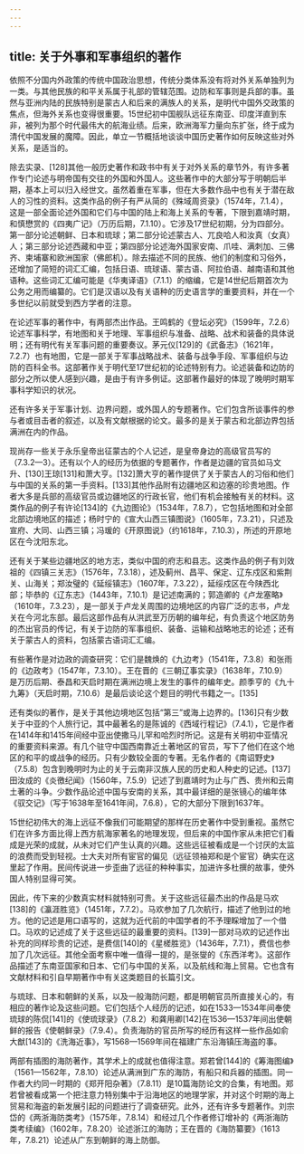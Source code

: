 ```yaml
---
---
---
```

title: 关于外事和军事组织的著作
---



依照不分国内外政策的传统中国政治思想，传统分类体系没有将对外关系单独列为一类。与其他民族的和平关系属于礼部的管辖范围。边防和军事则是兵部的事。虽然与亚洲内陆的民族特别是蒙古人和后来的满族人的关系，是明代中国外交政策的焦点，但海外关系也变得很重要。15世纪初中国舰队远征东南亚、印度洋直到东非，被列为那个时代最伟大的航海业绩。后来，欧洲海军力量向东扩张，终于成为清代中国发展的魔障。因此，单立一节概括地谈谈中国历史著作如何反映这些对外关系，是适当的。

除去实录、[128]其他一般历史著作和政书中有关于对外关系的章节外，有许多著作专门论述与明帝国有交往的外国和外国人。这些著作中的大部分写于明朝后半期，基本上可以归入经世文。虽然着重在军事，但在大多数作品中也有关于潜在敌人的习性的资料。这类作品的例子有严从简的《殊域周资录》（1574年，7.1.4），这是一部全面论述外国和它们与中国的陆上和海上关系的专著，下限到嘉靖时期，和慎懋赏的《四夷广记》（万历后期，7.1.10）。它涉及17世纪初期，分为四部分。第一部分论述朝鲜、日本和琉球；第二部分论述蒙古人、兀良哈人和汝真（女真）人；第三部分论述西藏和中亚；第四部分论述海外国家安南、爪哇、满刺加、三佛齐、柬埔寨和欧洲国家（佛郎机）。除去描述不同的民族、他们的制度和习俗外，还增加了简短的词汇汇编，包括日语、琉球语、蒙古语、阿拉伯语、越南语和其他语种。这些词汇汇编可能是《华夷译语》（7.1.1）的缩编，它是14世纪后期首次为公务之用而编纂的。它们是汉语以及有关语种的历史语言学的重要资料，并在一个多世纪以前就受到西方学者的注意。

在论述军事的著作中，有两部杰出作品。王鸣鹤的《登坛必究》（1599年，7.2.6）论述军事科学，有地图和关于地理、军事组织与准备、战略、战术和装备的具体说明；还有明代有关军事问题的重要奏议。茅元仪[129]的《武备志》（1621年，7.2.7）也有地图，它是一部关于军事战略战术、装备与战争手段、军事组织与边防的百科全书。这部著作关于明代至17世纪初的论述特别有力。论述装备和边防的部分之所以使人感到兴趣，是由于有许多例证。这部著作最好的体现了晚明时期军事科学知识的状况。

还有许多关于军事计划、边界问题，或外国人的专题著作。它们包含所谈事件的参与者或目击者的叙述，以及有文献根据的论文。最多的是关于蒙古和北部边界包括满洲在内的作品。

现尚存一些关于永乐皇帝出征蒙古的个人记述，是皇帝身边的高级官员写的（7.3.2—3）。还有以个人的经历为依据的专题著作，作者是边疆的官员如马文升、[130]王琼[131]和萧大亨。[132]萧大亨的著作提供了关于蒙古人的习俗和他们与中国的关系的第一手资料。[133]其他作品附有边疆地区和边塞的珍贵地图。作者大多是兵部的高级官员或边疆地区的行政长官，他们有机会接触有关的材料。这类作品的例子有许论[134]的《九边图论》（1534年，7.8.7），它包括地图和对全部北部边境地区的描述；杨时宁的《宣大山西三镇图说》（1605年，7.3.21），只述及宣府、大同、山西三镇；冯瑗的《开原图说》（约1618年，7.10.3），所述的开原地区在今沈阳东北。

还有关于某些边疆地区的地方志，类似中国的府志和县志。这类作品的例子有刘效祖的《四镇三关志》（1576年，7.3.18），述及蓟州、昌平、保定、辽东戍区和紫荆关、山海关；郑汝璧的《延绥镇志》（1607年，7.3.22），延绥戍区在今陕西北部；毕恭的《辽东志》（1443年，7.10.1）是记述南满的；郭造卿的《卢龙塞略》（1610年，7.3.23），是一部关于卢龙关周围的边境地区的内容广泛的志书，卢龙关在今河北东部。最后这部作品有从洪武至万历朝的编年纪，有负责这个地区防务的杰出官员的传记，有关于边防的军事组织、装备、运输和战略地志的论述；还有关于蒙古人的资料，包括蒙古语词汇汇编。

有些著作是对边政的调查研究：它们是魏焕的《九边考》（1541年，7.3.8）和张雨的《边政考》（1547年，7.3.10）。王在晋的《三朝辽事实录》（1638年，7.10.9）是万历后期、泰昌和天启时期在满洲边境上发生的事件的编年史。颜季亨的《九十九筹》（天启时期，7.10.6）是最后谈论这个题目的明代书籍之一。[135]

还有类似的著作，是关于其他边境地区包括“第三”或海上边界的。[136]只有少数关于中亚的个人旅行记，其中最著名的是陈诚的《西域行程记》（7.4.1），它是作者在1414年和1415年间经中亚出使撒马儿罕和哈烈时所记。这是有关明初中亚情况的重要资料来源。有几个驻守中国西南靠近土著地区的官员，写下了他们在这个地区的和平的或战争的经历。只有少数较全面的专著。无名作者的《南诏野史》（7.5.8）包含到晚明时为止的关于云南非汉族人民的历史和人种史的记述。[137]田汝成的《炎徼纪闻》（1560年，7.5.9）记述了到嘉靖时为止与广西、贵州和云南土著的斗争。少数作品论述中国与安南的关系，其中最详细的是张镜心的编年体《驭交记》（写于1638年至1641年间，7.6.8），它的大部分下限到1637年。

15世纪初伟大的海上远征不像我们可能期望的那样在历史著作中受到重视。虽然它们在许多方面比得上西方航海家著名的地理发现，但后来的中国作家从未把它们看成是光荣的成就，从未对它们产生认真的兴趣。这些远征被看成是一个讨厌的太监的浪费而受到轻视。士大夫对所有宦官的偏见（远征领袖郑和是个宦官）确实在这里起了作用。民间传说进一步歪曲了远征的种种事实，加进许多杜撰的故事，使外国人特别显得可笑。

因此，传下来的少数真实材料就特别可贵。关于这些远征最杰出的作品是马欢[138]的《瀛涯胜览》（1451年，7.7.2）。马欢参加了几次航行，描述了他到过的地方。他的记述是用口语写的，这就为近代前的中国学者的不予理睬增加了一个借口。马欢的记述成了关于这些远征的最重要的资料。[139]一部对马欢的记述作出补充的同样珍贵的记述，是费信[140]的《星槎胜览》（1436年，7.7.1），费信也参加了几次远征。其他全面考察中唯一值得一提的，是张燮的《东西洋考》。这部作品描述了东南亚国家和日本、它们与中国的关系，以及航线和海上贸易。它也含有文献材料和引自早期著作中有关这类题目的长篇引文。

与琉球、日本和朝鲜的关系，以及一般海防问题，都是明朝官员所直接关心的，有相应的著作论及这些问题。它们包括个人经历的记述，如在1533—1534年间奉使琉球的陈侃[141]的《使琉球录》（7.8.2）和龚用卿[142]在1536—1537年间出使朝鲜的报告《使朝鲜录》（7.9.4）。负责海防的官员所写的经历有这样一些作品如俞大猷[143]的《洗海近事》，写1568—1569年间在福建广东沿海镇压海盗的事。

两部有插图的海防著作，其学术上的成就也值得注意。郑若曾[144]的《筹海图编》（1561—1562年，7.8.10）论述从满洲到广东的海防，有船只和兵器的插图。同一作者大约同一时期的《郑开阳杂著》（7.8.11）是10篇海防论文的合集，有地图。郑若曾被看成第一个把注意力特别集中于沿海地区的地理学家，并对这个时期的海上贸易和海盗的新发展引起的问题进行了调查研究。此外，还有许多专题著作。刘宗岱的《两浙海防类考》（1575年，7.8.14）和经过几个作者修订增补的《两浙海防类考续编》（1602年，7.8.20）论述浙江的海防；王在晋的《海防纂要》（1613年，7.8.21）论述从广东到朝鲜的海上防御。
